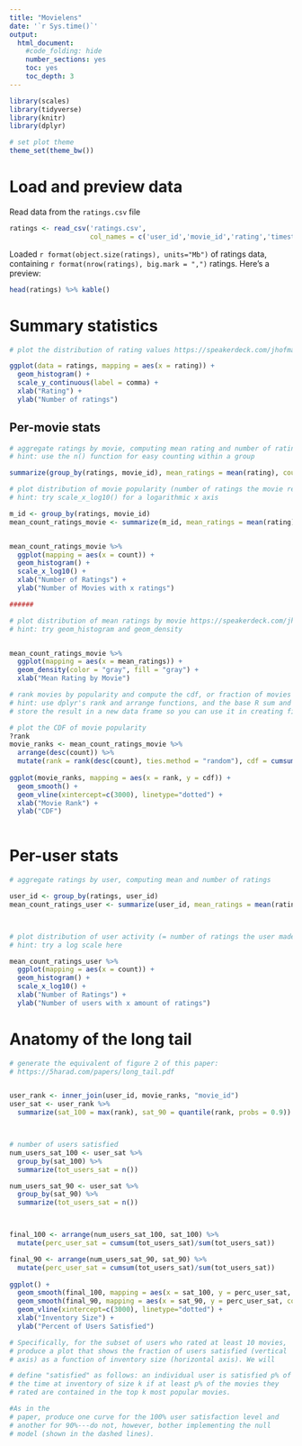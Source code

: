 ---
title: "Movielens"
date: '`r Sys.time()`'
output:
  html_document:
    #code_folding: hide
    number_sections: yes
    toc: yes
    toc_depth: 3
---

```{r setup, include=FALSE}
library(scales)
library(tidyverse)
library(knitr)
library(dplyr)

# set plot theme
theme_set(theme_bw())
```

# Load and preview data

Read data from the `ratings.csv` file
```{r load-data}
ratings <- read_csv('ratings.csv',
                    col_names = c('user_id','movie_id','rating','timestamp'))
```

Loaded `r format(object.size(ratings), units="Mb")` of ratings data, containing `r format(nrow(ratings), big.mark = ",")` ratings. Here's a preview:
```{r preview-data}
head(ratings) %>% kable()
```

# Summary statistics

```{r dist-ratings}
# plot the distribution of rating values https://speakerdeck.com/jhofman/modeling-social-data-lecture-2-introduction-to-counting?slide=26

ggplot(data = ratings, mapping = aes(x = rating)) + 
  geom_histogram() + 
  scale_y_continuous(label = comma) + 
  xlab("Rating") + 
  ylab("Number of ratings")

```

## Per-movie stats

```{r aggregate-by-movie}
# aggregate ratings by movie, computing mean rating and number of ratings
# hint: use the n() function for easy counting within a group

summarize(group_by(ratings, movie_id), mean_ratings = mean(rating), count = n())
```

```{r dist-movie-popularity}
# plot distribution of movie popularity (number of ratings the movie received)
# hint: try scale_x_log10() for a logarithmic x axis

m_id <- group_by(ratings, movie_id)
mean_count_ratings_movie <- summarize(m_id, mean_ratings = mean(rating), count = n())


mean_count_ratings_movie %>% 
  ggplot(mapping = aes(x = count)) + 
  geom_histogram() + 
  scale_x_log10() + 
  xlab("Number of Ratings") + 
  ylab("Number of Movies with x ratings")

######
```

```{r dist-mean-ratings-by-movie}
# plot distribution of mean ratings by movie https://speakerdeck.com/jhofman/modeling-social-data-lecture-2-introduction-to-counting?slide=28
# hint: try geom_histogram and geom_density


mean_count_ratings_movie %>% 
  ggplot(mapping = aes(x = mean_ratings)) + 
  geom_density(color = "gray", fill = "gray") + 
  xlab("Mean Rating by Movie")


```

```{r cdf-movie-pop}
# rank movies by popularity and compute the cdf, or fraction of movies covered by the top-k movies https://speakerdeck.com/jhofman/modeling-social-data-lecture-2-introduction-to-counting?slide=30
# hint: use dplyr's rank and arrange functions, and the base R sum and cumsum functions
# store the result in a new data frame so you can use it in creating figure 2 from the paper below

# plot the CDF of movie popularity
?rank
movie_ranks <- mean_count_ratings_movie %>%
  arrange(desc(count)) %>%
  mutate(rank = rank(desc(count), ties.method = "random"), cdf = cumsum(count) / sum(count))
 
ggplot(movie_ranks, mapping = aes(x = rank, y = cdf)) + 
  geom_smooth() + 
  geom_vline(xintercept=c(3000), linetype="dotted") +
  xlab("Movie Rank") + 
  ylab("CDF")
  

```


# Per-user stats

```{r aggregate-by-user}
# aggregate ratings by user, computing mean and number of ratings

user_id <- group_by(ratings, user_id)
mean_count_ratings_user <- summarize(user_id, mean_ratings = mean(rating), count = n())




```

```{r dist-user-activity}
# plot distribution of user activity (= number of ratings the user made)
# hint: try a log scale here

mean_count_ratings_user %>% 
  ggplot(mapping = aes(x = count)) + 
  geom_histogram() + 
  scale_x_log10() + 
  xlab("Number of Ratings") + 
  ylab("Number of users with x amount of ratings")

```

# Anatomy of the long tail

```{r long-tail}
# generate the equivalent of figure 2 of this paper:
# https://5harad.com/papers/long_tail.pdf


user_rank <- inner_join(user_id, movie_ranks, "movie_id")
user_sat <- user_rank %>% 
  summarize(sat_100 = max(rank), sat_90 = quantile(rank, probs = 0.9))



# number of users satisfied
num_users_sat_100 <- user_sat %>% 
  group_by(sat_100) %>% 
  summarize(tot_users_sat = n())

num_users_sat_90 <- user_sat %>% 
  group_by(sat_90) %>% 
  summarize(tot_users_sat = n())



final_100 <- arrange(num_users_sat_100, sat_100) %>% 
  mutate(perc_user_sat = cumsum(tot_users_sat)/sum(tot_users_sat))

final_90 <- arrange(num_users_sat_90, sat_90) %>% 
  mutate(perc_user_sat = cumsum(tot_users_sat)/sum(tot_users_sat))
  
ggplot() + 
  geom_smooth(final_100, mapping = aes(x = sat_100, y = perc_user_sat, color = "Satisfaction 100")) + 
  geom_smooth(final_90, mapping = aes(x = sat_90, y = perc_user_sat, color = "Satisfaction 90")) + 
  geom_vline(xintercept=c(3000), linetype="dotted") + 
  xlab("Inventory Size") + 
  ylab("Percent of Users Satisfied")

# Specifically, for the subset of users who rated at least 10 movies,
# produce a plot that shows the fraction of users satisfied (vertical
# axis) as a function of inventory size (horizontal axis). We will

# define "satisfied" as follows: an individual user is satisfied p% of
# the time at inventory of size k if at least p% of the movies they
# rated are contained in the top k most popular movies. 

#As in the
# paper, produce one curve for the 100% user satisfaction level and
# another for 90%---do not, however, bother implementing the null
# model (shown in the dashed lines).
```
